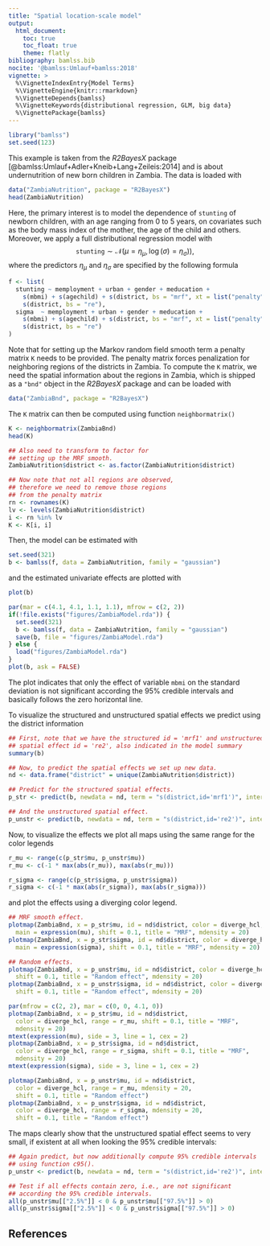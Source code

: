 ```yaml
---
title: "Spatial location-scale model"
output:
  html_document:
    toc: true
    toc_float: true
    theme: flatly
bibliography: bamlss.bib
nocite: '@bamlss:Umlauf+bamlss:2018'
vignette: >
  %\VignetteIndexEntry{Model Terms}
  %\VignetteEngine{knitr::rmarkdown}
  %\VignetteDepends{bamlss}
  %\VignetteKeywords{distributional regression, GLM, big data}
  %\VignettePackage{bamlss}
---
```



```r
library("bamlss")
set.seed(123)
```
This example is taken from the _R2BayesX_ package [@bamlss:Umlauf+Adler+Kneib+Lang+Zeileis:2014] and
is about undernutrition of new born children in Zambia. The data is loaded with
```r
data("ZambiaNutrition", package = "R2BayesX")
head(ZambiaNutrition)
```
Here, the primary interest is to model the dependence of `stunting` of newborn children, with an
age ranging from 0 to 5 years, on covariates such as the body mass index of the mother, the age of
the child and others. Moreover, we apply a full distributional regression model with
$$
\texttt{stunting} \sim \mathcal{N}(\mu = \eta_{\mu}, \log(\sigma) = \eta_{\sigma})),
$$
where the predictors $\eta_{\mu}$ and $\eta_{\sigma}$ are specified by the following formula
```r
f <- list(
  stunting ~ memployment + urban + gender + meducation +
    s(mbmi) + s(agechild) + s(district, bs = "mrf", xt = list("penalty" = K)) +
    s(district, bs = "re"),
  sigma  ~ memployment + urban + gender + meducation +
    s(mbmi) + s(agechild) + s(district, bs = "mrf", xt = list("penalty" = K)) +
    s(district, bs = "re")
)
```
Note that for setting up the Markov random field smooth term a penalty matrix `K` needs to be
provided. The penalty matrix forces penalization for neighboring regions of the districts in Zambia.
To compute the `K` matrix, we need the spatial information about the regions in Zambia, which
is shipped as a `"bnd"` object in the _R2BayesX_ package and can be loaded with
```r
data("ZambiaBnd", package = "R2BayesX")
```
The `K` matrix can then be computed using function `neighbormatrix()`
```r
K <- neighbormatrix(ZambiaBnd)
head(K)

## Also need to transform to factor for
## setting up the MRF smooth.
ZambiaNutrition$district <- as.factor(ZambiaNutrition$district)

## Now note that not all regions are observed,
## therefore we need to remove those regions
## from the penalty matrix
rn <- rownames(K)
lv <- levels(ZambiaNutrition$district)
i <- rn %in% lv
K <- K[i, i]
```
Then, the model can be estimated with
```r
set.seed(321)
b <- bamlss(f, data = ZambiaNutrition, family = "gaussian")
```
and the estimated univariate effects are plotted with
```r
plot(b)
```
```r
par(mar = c(4.1, 4.1, 1.1, 1.1), mfrow = c(2, 2))
if(!file.exists("figures/ZambiaModel.rda")) {
  set.seed(321)
  b <- bamlss(f, data = ZambiaNutrition, family = "gaussian")
  save(b, file = "figures/ZambiaModel.rda")
} else {
  load("figures/ZambiaModel.rda")
}
plot(b, ask = FALSE)
```
The plot indicates that only the effect of variable `mbmi` on the standard deviation is not
significant according the 95% credible intervals and basically follows the zero horizontal line.

To visualize the structured and unstructured spatial effects we predict using the district
information
```r
## First, note that we have the structured id = 'mrf1' and unstructured
## spatial effect id = 're2', also indicated in the model summary
summary(b)

## Now, to predict the spatial effects we set up new data.
nd <- data.frame("district" = unique(ZambiaNutrition$district))

## Predict for the structured spatial effects.
p_str <- predict(b, newdata = nd, term = "s(district,id='mrf1')", intercept = FALSE)

## And the unstructured spatial effect.
p_unstr <- predict(b, newdata = nd, term = "s(district,id='re2')", intercept = FALSE)
```
Now, to visualize the effects we plot all maps using the same range
for the color legends
```r
r_mu <- range(c(p_str$mu, p_unstr$mu))
r_mu <- c(-1 * max(abs(r_mu)), max(abs(r_mu)))

r_sigma <- range(c(p_str$sigma, p_unstr$sigma))
r_sigma <- c(-1 * max(abs(r_sigma)), max(abs(r_sigma)))
```
and plot the effects using a diverging color legend.
```r
## MRF smooth effect.
plotmap(ZambiaBnd, x = p_str$mu, id = nd$district, color = diverge_hcl, range = r_mu,
  main = expression(mu), shift = 0.1, title = "MRF", mdensity = 20)
plotmap(ZambiaBnd, x = p_str$sigma, id = nd$district, color = diverge_hcl, range = r_sigma,
  main = expression(sigma), shift = 0.1, title = "MRF", mdensity = 20)

## Random effects.
plotmap(ZambiaBnd, x = p_unstr$mu, id = nd$district, color = diverge_hcl, range = r_mu,
  shift = 0.1, title = "Random effect", mdensity = 20)
plotmap(ZambiaBnd, x = p_unstr$sigma, id = nd$district, color = diverge_hcl, range = r_sigma,
  shift = 0.1, title = "Random effect", mdensity = 20)
```
```r
par(mfrow = c(2, 2), mar = c(0, 0, 4.1, 0))
plotmap(ZambiaBnd, x = p_str$mu, id = nd$district,
  color = diverge_hcl, range = r_mu, shift = 0.1, title = "MRF",
  mdensity = 20)
mtext(expression(mu), side = 3, line = 1, cex = 2)
plotmap(ZambiaBnd, x = p_str$sigma, id = nd$district,
  color = diverge_hcl, range = r_sigma, shift = 0.1, title = "MRF",
  mdensity = 20)
mtext(expression(sigma), side = 3, line = 1, cex = 2)

plotmap(ZambiaBnd, x = p_unstr$mu, id = nd$district,
  color = diverge_hcl, range = r_mu, mdensity = 20,
  shift = 0.1, title = "Random effect")
plotmap(ZambiaBnd, x = p_unstr$sigma, id = nd$district,
  color = diverge_hcl, range = r_sigma, mdensity = 20,
  shift = 0.1, title = "Random effect")
```
The maps clearly show that the unstructured spatial effect seems to very small, if existent
at all when looking the 95% credible intervals:
```r
## Again predict, but now additionally compute 95% credible intervals
## using function c95().
p_unstr <- predict(b, newdata = nd, term = "s(district,id='re2')", intercept = FALSE, FUN = c95)

## Test if all effects contain zero, i.e., are not significant
## according the 95% credible intervals.
all(p_unstr$mu[["2.5%"]] < 0 & p_unstr$mu[["97.5%"]] > 0)
all(p_unstr$sigma[["2.5%"]] < 0 & p_unstr$sigma[["97.5%"]] > 0)
```

## References

